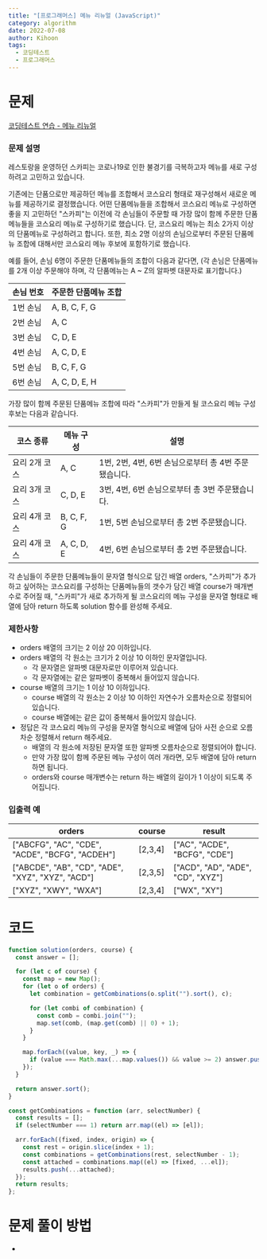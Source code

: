 ```yaml
---
title: "[프로그래머스] 메뉴 리뉴얼 (JavaScript)"
category: algorithm
date: 2022-07-08
author: Kihoon
tags:
  - 코딩테스트
  - 프로그래머스
---
```


# 문제

[코딩테스트 연습 - 메뉴 리뉴얼](https://school.programmers.co.kr/learn/courses/30/lessons/72411)

### 문제 설명

레스토랑을 운영하던 스카피는 코로나19로 인한 불경기를 극복하고자 메뉴를 새로 구성하려고 고민하고 있습니다.

기존에는 단품으로만 제공하던 메뉴를 조합해서 코스요리 형태로 재구성해서 새로운 메뉴를 제공하기로 결정했습니다. 어떤 단품메뉴들을 조합해서 코스요리 메뉴로 구성하면 좋을 지 고민하던 "스카피"는 이전에 각 손님들이 주문할 때 가장 많이 함께 주문한 단품메뉴들을 코스요리 메뉴로 구성하기로 했습니다.
단, 코스요리 메뉴는 최소 2가지 이상의 단품메뉴로 구성하려고 합니다. 또한, 최소 2명 이상의 손님으로부터 주문된 단품메뉴 조합에 대해서만 코스요리 메뉴 후보에 포함하기로 했습니다.

예를 들어, 손님 6명이 주문한 단품메뉴들의 조합이 다음과 같다면,
(각 손님은 단품메뉴를 2개 이상 주문해야 하며, 각 단품메뉴는 A ~ Z의 알파벳 대문자로 표기합니다.)

| 손님 번호 | 주문한 단품메뉴 조합 |
| --------- | -------------------- |
| 1번 손님  | A, B, C, F, G        |
| 2번 손님  | A, C                 |
| 3번 손님  | C, D, E              |
| 4번 손님  | A, C, D, E           |
| 5번 손님  | B, C, F, G           |
| 6번 손님  | A, C, D, E, H        |

가장 많이 함께 주문된 단품메뉴 조합에 따라 "스카피"가 만들게 될 코스요리 메뉴 구성 후보는 다음과 같습니다.

| 코스 종류     | 메뉴 구성  | 설명                                                 |
| ------------- | ---------- | ---------------------------------------------------- |
| 요리 2개 코스 | A, C       | 1번, 2번, 4번, 6번 손님으로부터 총 4번 주문됐습니다. |
| 요리 3개 코스 | C, D, E    | 3번, 4번, 6번 손님으로부터 총 3번 주문됐습니다.      |
| 요리 4개 코스 | B, C, F, G | 1번, 5번 손님으로부터 총 2번 주문됐습니다.           |
| 요리 4개 코스 | A, C, D, E | 4번, 6번 손님으로부터 총 2번 주문됐습니다.           |

각 손님들이 주문한 단품메뉴들이 문자열 형식으로 담긴 배열 orders, "스카피"가 추가하고 싶어하는 코스요리를 구성하는 단품메뉴들의 갯수가 담긴 배열 course가 매개변수로 주어질 때, "스카피"가 새로 추가하게 될 코스요리의 메뉴 구성을 문자열 형태로 배열에 담아 return 하도록 solution 함수를 완성해 주세요.

### 제한사항

- orders 배열의 크기는 2 이상 20 이하입니다.
- orders 배열의 각 원소는 크기가 2 이상 10 이하인 문자열입니다.
  - 각 문자열은 알파벳 대문자로만 이루어져 있습니다.
  - 각 문자열에는 같은 알파벳이 중복해서 들어있지 않습니다.
- course 배열의 크기는 1 이상 10 이하입니다.
  - course 배열의 각 원소는 2 이상 10 이하인 자연수가 오름차순으로 정렬되어 있습니다.
  - course 배열에는 같은 값이 중복해서 들어있지 않습니다.
- 정답은 각 코스요리 메뉴의 구성을 문자열 형식으로 배열에 담아 사전 순으로 오름차순 정렬해서 return 해주세요.
  - 배열의 각 원소에 저장된 문자열 또한 알파벳 오름차순으로 정렬되어야 합니다.
  - 만약 가장 많이 함께 주문된 메뉴 구성이 여러 개라면, 모두 배열에 담아 return 하면 됩니다.
  - orders와 course 매개변수는 return 하는 배열의 길이가 1 이상이 되도록 주어집니다.

### 입출력 예

| orders                                            | course  | result                            |
| ------------------------------------------------- | ------- | --------------------------------- |
| ["ABCFG", "AC", "CDE", "ACDE", "BCFG", "ACDEH"]   | [2,3,4] | ["AC", "ACDE", "BCFG", "CDE"]     |
| ["ABCDE", "AB", "CD", "ADE", "XYZ", "XYZ", "ACD"] | [2,3,5] | ["ACD", "AD", "ADE", "CD", "XYZ"] |
| ["XYZ", "XWY", "WXA"]                             | [2,3,4] | ["WX", "XY"]                      |

# 코드

```jsx
function solution(orders, course) {
  const answer = [];

  for (let c of course) {
    const map = new Map();
    for (let o of orders) {
      let combination = getCombinations(o.split("").sort(), c);

      for (let combi of combination) {
        const comb = combi.join("");
        map.set(comb, (map.get(comb) || 0) + 1);
      }
    }

    map.forEach((value, key, _) => {
      if (value === Math.max(...map.values()) && value >= 2) answer.push(key);
    });
  }

  return answer.sort();
}

const getCombinations = function (arr, selectNumber) {
  const results = [];
  if (selectNumber === 1) return arr.map((el) => [el]);

  arr.forEach((fixed, index, origin) => {
    const rest = origin.slice(index + 1);
    const combinations = getCombinations(rest, selectNumber - 1);
    const attached = combinations.map((el) => [fixed, ...el]);
    results.push(...attached);
  });
  return results;
};
```

# 문제 풀이 방법

-
